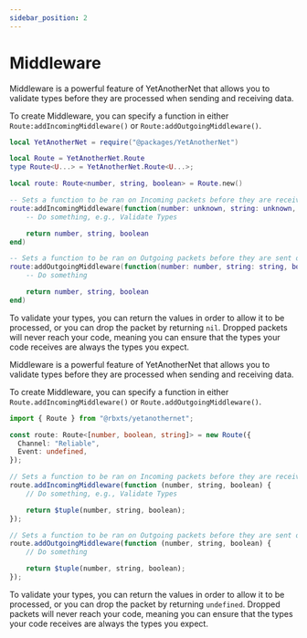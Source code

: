```yaml
---
sidebar_position: 2
---
```



# Middleware

<Tabs>
<TabItem value="lua" label="Luau" default>

Middleware is a powerful feature of YetAnotherNet that allows you to validate types before they are processed when sending and receiving data.

To create Middleware, you can specify a function in either `Route:addIncomingMiddleware()` or `Route:addOutgoingMiddleware()`.

```lua
local YetAnotherNet = require("@packages/YetAnotherNet")

local Route = YetAnotherNet.Route
type Route<U...> = YetAnotherNet.Route<U...>;

local route: Route<number, string, boolean> = Route.new()

-- Sets a function to be ran on Incoming packets before they are received over the network
route:addIncomingMiddleware(function(number: unknown, string: unknown, boolean: unknown)
    -- Do something, e.g., Validate Types

    return number, string, boolean
end)

-- Sets a function to be ran on Outgoing packets before they are sent over the network
route:addOutgoingMiddleware(function(number: number, string: string, boolean: boolean)
    -- Do something

    return number, string, boolean
end)
```

To validate your types, you can return the values in order to allow it to be processed, or you can drop the packet by returning `nil`. Dropped packets will never reach your code, meaning you can ensure that the types your code receives are always the types you expect.

</TabItem>
<TabItem value="ts" label="Typescript">

Middleware is a powerful feature of YetAnotherNet that allows you to validate types before they are processed when sending and receiving data.

To create Middleware, you can specify a function in either `Route.addIncomingMiddleware()` or `Route.addOutgoingMiddleware()`.

```ts
import { Route } from "@rbxts/yetanothernet";

const route: Route<[number, boolean, string]> = new Route({
  Channel: "Reliable",
  Event: undefined,
});

// Sets a function to be ran on Incoming packets before they are received over the network
route.addIncomingMiddleware(function (number, string, boolean) {
    // Do something, e.g., Validate Types

    return $tuple(number, string, boolean);
});

// Sets a function to be ran on Outgoing packets before they are sent over the network
route.addOutgoingMiddleware(function (number, string, boolean) {
    // Do something

    return $tuple(number, string, boolean);
});
```

To validate your types, you can return the values in order to allow it to be processed, or you can drop the packet by returning `undefined`. Dropped packets will never reach your code, meaning you can ensure that the types your code receives are always the types you expect.

</TabItem>
</Tabs>